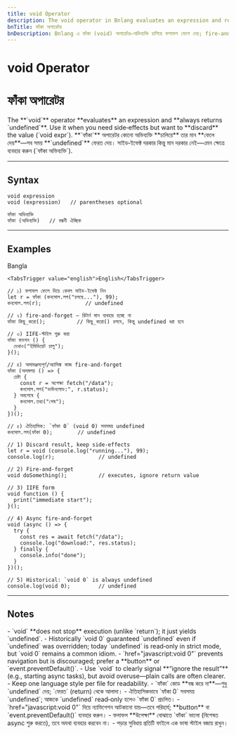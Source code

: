 ```yaml
---
title: void Operator
description: The void operator in Bnlang evaluates an expression and returns undefined — useful for ignoring results, fire‑and‑forget calls, and IIFE patterns.
bnTitle: ফাঁকা অপারেটর
bnDescription: Bnlang এ ফাঁকা (void) অপারেটর—অভিব্যক্তি চালিয়ে ফলাফল ফেলে দেয়; fire‑and‑forget, IIFE, এবং লিঙ্ক প্রসঙ্গে ব্যবহার।
---
```


# <I18nEnglish>void Operator</I18nEnglish>
# <I18nBangla>ফাঁকা অপারেটর</I18nBangla>


<I18nEnglish>
The **`void`** operator **evaluates** an expression and **always returns `undefined`**.  
Use it when you need side‑effects but want to **discard** the value (`void expr`).
</I18nEnglish>

<I18nBangla>
**`ফাঁকা`** অপারেটর কোনো অভিব্যক্তি **চালিয়ে** তার মান **ফেলে দেয়**—সব সময় **`undefined`** ফেরত দেয়।  
সাইড‑ইফেক্ট দরকার কিন্তু মান দরকার নেই—এমন ক্ষেত্রে ব্যবহার করুন (`ফাঁকা অভিব্যক্তি`).
</I18nBangla>



---

## Syntax

<I18nEnglish>

```bnl
void expression
void (expression)   // parentheses optional
```
</I18nEnglish>

<I18nBangla>

```bnl
ফাঁকা অভিব্যক্তি
ফাঁকা (অভিব্যক্তি)   // বন্ধনী ঐচ্ছিক
```
</I18nBangla>



---

## Examples

<Tabs defaultValue="bangla" className="w-full">
  <TabsList>
    <TabsTrigger value="bangla">Bangla</TabsTrigger>
    
    <TabsTrigger value="english">English</TabsTrigger>
  </TabsList>

  <TabsContent value="bangla">

```bnl
// ১) ফলাফল ফেলে দিয়ে কেবল সাইড‑ইফেক্ট নিন
let r = ফাঁকা (কনসোল.লগ("চলছে..."), 99);
কনসোল.লগ(r);              // undefined

// ২) fire‑and‑forget — রিটার্ন মান ব্যবহার হচ্ছে না
ফাঁকা কিছু_করো();          // কিছু_করো() চলবে, কিন্তু undefined ধরা হবে

// ৩) IIFE‑স্টাইল শুরু করা
ফাঁকা ফাংশন () {
  দেখাও("ইমিডিয়েট চালু");
}();

// ৪) অসামঞ্জস্যপূর্ণ/অ্যাসিঙ্ক কাজ fire‑and‑forget
ফাঁকা (অসমলয় () => {
  চেষ্টা {
    const r = অপেক্ষা fetch("/data");
    কনসোল.লগ("ডাউনলোড:", r.status);
  } অবশেষে {
    কনসোল.তথ্য("শেষ");
  }
})();

// ৫) ঐতিহাসিক: `ফাঁকা 0` (void 0) সবসময় undefined
কনসোল.লগ(ফাঁকা 0);        // undefined
```
  </TabsContent>

  

  <TabsContent value="english">

```bnl
// 1) Discard result, keep side‑effects
let r = void (console.log("running..."), 99);
console.log(r);              // undefined

// 2) Fire‑and‑forget
void doSomething();          // executes, ignore return value

// 3) IIFE form
void function () {
  print("immediate start");
}();

// 4) Async fire‑and‑forget
void (async () => {
  try {
    const res = await fetch("/data");
    console.log("download:", res.status);
  } finally {
    console.info("done");
  }
})();

// 5) Historical: `void 0` is always undefined
console.log(void 0);         // undefined
```
  </TabsContent>
</Tabs>

---

## Notes

<I18nEnglish>
- `void` **does not stop** execution (unlike `return`); it just yields `undefined`.  
- Historically `void 0` guaranteed `undefined` even if `undefined` was overridden; today `undefined` is read‑only in strict mode, but `void 0` remains a common idiom.  
- `href="javascript:void 0"` prevents navigation but is discouraged; prefer a **button** or `event.preventDefault()`.  
- Use `void` to clearly signal **“ignore the result”** (e.g., starting async tasks), but avoid overuse—plain calls are often clearer.  
- Keep one language style per file for readability.
</I18nEnglish>

<I18nBangla>
- `ফাঁকা` কোড **বন্ধ করে না**—শুধু `undefined` দেয়; `ফেরত` (return) থেকে আলাদা।  
- ঐতিহাসিকভাবে `ফাঁকা 0` সবসময় `undefined`; আজকে `undefined` read‑only হলেও `ফাঁকা 0` প্রচলিত।  
- `href="javascript:void 0"` দিয়ে ন্যাভিগেশন আটকানো যায়—তবে পরিহার্য; **button** বা `event.preventDefault()` ব্যবহার করুন।  
- ফলাফল **উপেক্ষা** বোঝাতে `ফাঁকা` ভালো (বিশেষত async শুরু করতে), তবে অযথা ব্যবহার করবেন না।  
- পড়ার সুবিধায় প্রতিটি ফাইলে এক ভাষা স্টাইল বজায় রাখুন।
</I18nBangla>


